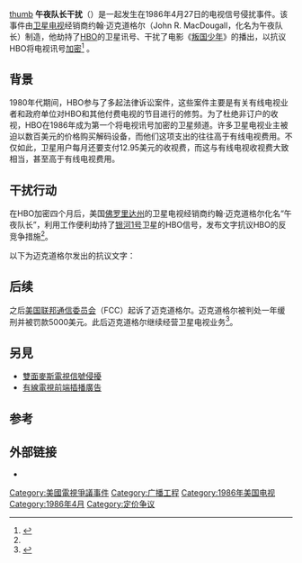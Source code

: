 {{expert|time=2014-04-11T16:11:01+00:00}}
[[文件:Hbocaptainmidnight.jpg|thumb]]
'''午夜队长干扰'''（{{lang-en|Captain Midnight broadcast signal intrusion}}）是一起发生在1986年4月27日的电视信号侵扰事件。该事件由[[卫星电视|卫星电视]]经销商约翰·迈克道格尔（John R. MacDougall，化名为午夜队长）制造，他劫持了[[HBO|HBO]]的卫星讯号、干扰了电影《[[叛国少年|叛国少年]]》的播出，以抗议HBO将电视讯号[[加密|加密]]<ref name="Time">{{cite web |url=http://www.signaltonoise.net/library/captmidn.htm |title=The Story of Captain Midnight |accessdate=2007-08-03 |archiveurl=https://web.archive.org/web/20070128101239/http://www.signaltonoise.net/library/captmidn.htm |archivedate=2007-01-28 |deadurl=yes }}</ref> 。

== 背景 ==
1980年代期间，HBO参与了多起法律诉讼案件，这些案件主要是有关有线电视业者和政府单位对HBO和其他付费电视的节目进行的修剪。为了杜绝非订户的收视，HBO在1986年成为第一个将电视讯号加密的卫星频道。许多卫星电视业主被迫以数百美元的价格购买解码设备，而他们这项支出的往往高于有线电视费用。不仅如此，卫星用户每月还要支付12.95美元的收视费，而这与有线电视收视费大致相当，甚至高于有线电视费用。

== 干扰行动 ==
在HBO加密四个月后，美国[[佛罗里达州|佛罗里达州]]的卫星电视经销商约翰·迈克道格尔化名“午夜队长”，利用工作便利劫持了[[银河1号|银河1号]]卫星的HBO信号，发布文字抗议HBO的反竞争措施<ref name="Time"/>。

以下为迈克道格尔发出的抗议文字：

{{cquote|
GOODEVENING HBO<br/>
''晚上好，HBO''<br/>

FROM CAPTAIN MIDNIGHT<br/>
''（這條消息）來自午夜隊長''<br/>

$12.95/MONTH ?<br/>
''每月（要支付）12.95美元？''<br/>

''NO WAY !''<br/>
''別想啦！''<br/>

<nowiki>[</nowiki>[[娛樂時間電視網|SHOWTIME]]/[[電影頻道|MOVIE CHANNEL]] BEWARE!]<br/>
''[娛樂時間電視網、電影頻道（即美國的兩個付費影視頻道），給我小心一點！]''
}}

== 后续 ==
之后[[美国联邦通信委员会|美国联邦通信委员会]]（FCC）起诉了迈克道格尔。迈克道格尔被判处一年缓刑并被罚款5000美元。此后迈克道格尔继续经营卫星电视业务<ref name="Today">{{cite web |url=http://www.macdougallelect.com/bio.html |title=John R. MacDougall Bio |accessdate=2010-03-16 |archiveurl=https://web.archive.org/web/20080318125022/http://www.macdougallelect.com/bio.html |archivedate=2008-03-18 |deadurl=yes }}</ref>。

==另見==
*[[雙面麥斯電視信號侵擾|雙面麥斯電視信號侵擾]]
*[[有線電視前端插播廣告|有線電視前端插播廣告]]

== 参考 ==
{{reflist}}

== 外部链接 ==
* {{YouTube|N4kqBe8J-Tg|午夜队长干扰事件}}

[[Category:美國電視爭議事件|Category:美國電視爭議事件]]
[[Category:广播工程|Category:广播工程]]
[[Category:1986年美国电视|Category:1986年美国电视]]
[[Category:1986年4月|Category:1986年4月]]
[[Category:定价争议|Category:定价争议]]
